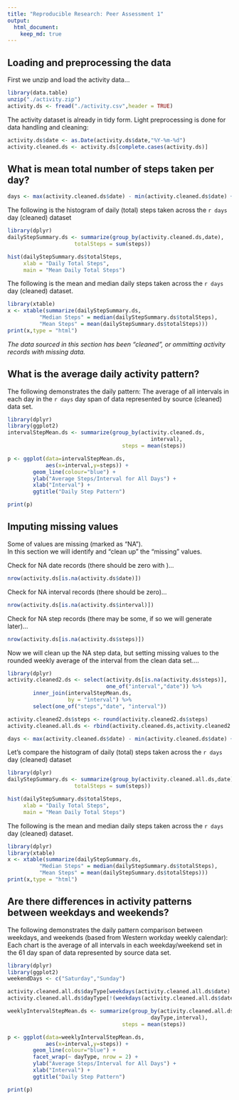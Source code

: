```yaml
---
title: "Reproducible Research: Peer Assessment 1"
output: 
  html_document:
    keep_md: true
---
```


## Loading and preprocessing the data
First we unzip and load the activity data...

```r
library(data.table)
unzip("./activity.zip")
activity.ds <- fread("./activity.csv",header = TRUE)
```

The activity dataset is already in tidy form.
Light preprocessing is done for data handling and cleaning:

```r
activity.ds$date <- as.Date(activity.ds$date,"%Y-%m-%d")
activity.cleaned.ds <- activity.ds[complete.cases(activity.ds)]
```

## What is mean total number of steps taken per day?

```r
days <- max(activity.cleaned.ds$date) - min(activity.cleaned.ds$date) + 1
```

The following is the histogram of daily (total) steps taken across
the `r days` day (cleaned) dataset

```r
library(dplyr)
dailyStepSummary.ds <- summarize(group_by(activity.cleaned.ds,date),
                     totalSteps = sum(steps))

hist(dailyStepSummary.ds$totalSteps, 
     xlab = "Daily Total Steps", 
     main = "Mean Daily Total Steps")
```

The following is the mean and median daily steps taken across
the `r days` day (cleaned) dataset.

```r
library(xtable)
x <- xtable(summarize(dailyStepSummary.ds, 
          "Median Steps" = median(dailyStepSummary.ds$totalSteps),
          "Mean Steps" = mean(dailyStepSummary.ds$totalSteps)))
print(x,type = "html")
```

*The data sourced in this section has been "cleaned", or ommitting
activity records with missing data.*


## What is the average daily activity pattern?
The following demonstrates the daily pattern:  The average of all
intervals in each day in the `r days` day span of data represented
by source (cleaned) data set.

```r
library(dplyr)
library(ggplot2)
intervalStepMean.ds <- summarize(group_by(activity.cleaned.ds,
                                             interval),
                                    steps = mean(steps))

p <- ggplot(data=intervalStepMean.ds,
            aes(x=interval,y=steps)) +
        geom_line(colour="blue") +
        ylab("Average Steps/Interval for All Days") +
        xlab("Interval") +
        ggtitle("Daily Step Pattern")

print(p)
```

## Imputing missing values
Some of values are missing (marked as "NA").  
In this section we will identify and "clean up" the "missing" values.

Check for NA date records (there should be zero with )...
```r
nrow(activity.ds[is.na(activity.ds$date)])
```

Check for NA interval records (there should be zero)...
```r
nrow(activity.ds[is.na(activity.ds$interval)])
```

Check for NA step records (there may be some, if so we will generate later)...
```r
nrow(activity.ds[is.na(activity.ds$steps)])
```

Now we will clean up the NA step data, but setting missing values to the
rounded weekly average of the interval from the clean data set....

```r
library(dplyr)
activity.cleaned2.ds <- select(activity.ds[is.na(activity.ds$steps)],
                               one_of("interval","date")) %>%
        inner_join(intervalStepMean.ds, 
                   by = "interval") %>%
        select(one_of("steps","date", "interval"))

activity.cleaned2.ds$steps <- round(activity.cleaned2.ds$steps)
activity.cleaned.all.ds <- rbind(activity.cleaned.ds,activity.cleaned2.ds)
```



```r
days <- max(activity.cleaned.ds$date) - min(activity.cleaned.ds$date) + 1
```

Let's compare the histogram of daily (total) steps taken across
the `r days` day (cleaned) dataset

```r
library(dplyr)
dailyStepSummary.ds <- summarize(group_by(activity.cleaned.all.ds,date),
                     totalSteps = sum(steps))

hist(dailyStepSummary.ds$totalSteps, 
     xlab = "Daily Total Steps", 
     main = "Mean Daily Total Steps")
```

The following is the mean and median daily steps taken across
the `r days` day (cleaned) dataset.

```r
library(dplyr)
library(xtable)
x <- xtable(summarize(dailyStepSummary.ds, 
          "Median Steps" = median(dailyStepSummary.ds$totalSteps),
          "Mean Steps" = mean(dailyStepSummary.ds$totalSteps)))
print(x,type = "html")
```



## Are there differences in activity patterns between weekdays and weekends?
The following demonstrates the daily pattern comparison between weekdays, and weekends (based from Western workday weekly calendar):  Each chart is the average of all intervals in each weekday/weekend set in the 61 day span of data represented by source data set.


```r
library(dplyr)
library(ggplot2)
weekendDays <- c("Saturday","Sunday")

activity.cleaned.all.ds$dayType[weekdays(activity.cleaned.all.ds$date) %in% weekendDays] <- "weekend"
activity.cleaned.all.ds$dayType[!(weekdays(activity.cleaned.all.ds$date) %in% weekendDays)] <- "weekday"

weeklyIntervalStepMean.ds <- summarize(group_by(activity.cleaned.all.ds,
                                             dayType,interval),
                                    steps = mean(steps))

p <- ggplot(data=weeklyIntervalStepMean.ds,
            aes(x=interval,y=steps)) +
        geom_line(colour="blue") +
        facet_wrap(~ dayType, nrow = 2) +
        ylab("Average Steps/Interval for All Days") +
        xlab("Interval") +
        ggtitle("Daily Step Pattern")

print(p)
```
